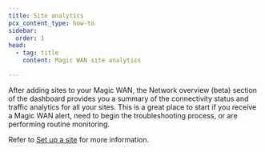 ```yaml
---
title: Site analytics
pcx_content_type: how-to
sidebar:
  order: 1
head:
  - tag: title
    content: Magic WAN site analytics

---
```


After adding sites to your Magic WAN, the Network overview (beta) section of the dashboard provides you a summary of the connectivity status and traffic analytics for all your sites. This is a great place to start if you receive a Magic WAN alert, need to begin the troubleshooting process, or are performing routine monitoring.

Refer to [Set up a site](/magic-wan/configuration/common-settings/sites/) for more information.

